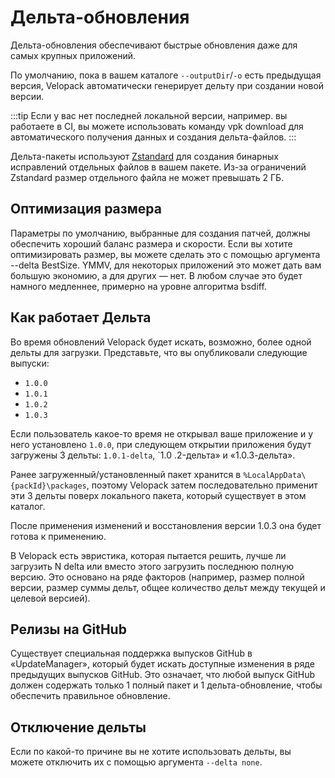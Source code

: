 # Дельта-обновления

<AppliesTo all />
Дельта-обновления обеспечивают быстрые обновления даже для самых крупных приложений.

По умолчанию, пока в вашем каталоге `--outputDir`/`-o` есть предыдущая версия, Velopack автоматически генерирует дельту при создании новой версии.

:::tip
Если у вас нет последней локальной версии, например. вы работаете в CI, вы можете использовать команду vpk download для автоматического получения данных и создания дельта-файлов.
:::

Дельта-пакеты используют [Zstandard](https://github.com/facebook/zstd) для создания бинарных исправлений отдельных файлов в вашем пакете. Из-за ограничений Zstandard размер отдельного файла не может превышать 2 ГБ.

## Оптимизация размера

Параметры по умолчанию, выбранные для создания патчей, должны обеспечить хороший баланс размера и скорости. 
Если вы хотите оптимизировать размер, вы можете сделать это с помощью аргумента --delta BestSize.
YMMV, для некоторых приложений это может дать вам большую экономию, а для других — нет. В любом случае это будет намного медленнее, примерно на уровне алгоритма bsdiff.

## Как работает Дельта

Во время обновлений Velopack будет искать, возможно, более одной дельты для загрузки. Представьте, что вы опубликовали следующие выпуски:

- `1.0.0`
- `1.0.1`
- `1.0.2`
- `1.0.3`

Если пользователь какое-то время не открывал ваше приложение и у него установлено `1.0.0`, при следующем открытии приложения будут загружены 
3 дельты: `1.0.1-delta`, \`1.0 .2-дельта» и «1.0.3-дельта».

Ранее загруженный/установленный пакет хранится в `%LocalAppData\{packId}\packages`, поэтому Velopack затем последовательно применит эти 3 дельты 
поверх локального пакета, который существует в этом каталог. 

После применения изменений и восстановления версии 1.0.3 она будет готова к применению. 

В Velopack есть эвристика, которая пытается решить, лучше ли загрузить N delta или вместо этого загрузить последнюю полную версию.
Это основано на ряде факторов (например, размер полной версии, размер суммы дельт, общее количество дельт между текущей и целевой версией).

## Релизы на GitHub

Существует специальная поддержка выпусков GitHub в «UpdateManager», который будет искать доступные изменения в ряде предыдущих выпусков GitHub. 
Это означает, что любой выпуск GitHub должен содержать только 1 полный пакет и 1 дельта-обновление, чтобы обеспечить правильное обновление. 

## Отключение дельты

Если по какой-то причине вы не хотите использовать дельты, вы можете отключить их с помощью аргумента `--delta none`.
